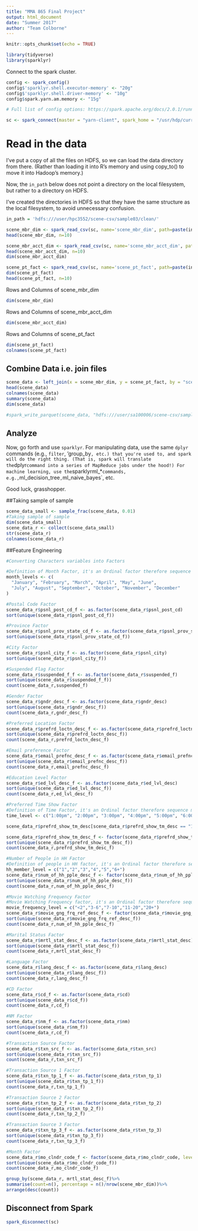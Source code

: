 ```yaml
---
title: "MMA 865 Final Project"
output: html_document
date: "Summer 2017"
author: "Team Colborne"
---
```


```r
knitr::opts_chunk$set(echo = TRUE)
```


```r
library(tidyverse)
library(sparklyr)
```



Connect to the spark cluster.

```r
config <- spark_config() 
config$'sparklyr.shell.executor-memory' <- "20g" 
config$'sparklyr.shell.driver-memory' <- "10g" 
config$spark.yarn.am.memory <- "15g"

# Full list of config options: https://spark.apache.org/docs/2.0.1/running-on-yarn.html

sc <- spark_connect(master = "yarn-client", spark_home = "/usr/hdp/current/spark2-client/", config=config)
```

# Read in the data

I've put a copy of all the files on HDFS, so we can load the data directory from there.
(Rather than loading it into R's memory and using copy_to() to move it into Hadoop's memory.)

Now, the `in_path` below does not point a directory on the local filesystem, but rather to a directory on HDFS.

I've created the directories in HDFS so that they have the same structure as the local filesystem, to avoid unnecessary confusion.

```r
in_path = 'hdfs:///user/hpc3552/scene-csv/sample03/clean/'

scene_mbr_dim <- spark_read_csv(sc, name='scene_mbr_dim', path=paste(in_path, 'scene_mbr_dim.csv', sep=""), header = TRUE, delimiter = ",")
head(scene_mbr_dim, n=10)

scene_mbr_acct_dim <- spark_read_csv(sc, name='scene_mbr_acct_dim', path=paste(in_path, 'scene_mbr_acct_dim.csv', sep=""), header = TRUE, delimiter = ",")
head(scene_mbr_acct_dim, n=10)
dim(scene_mbr_acct_dim)

scene_pt_fact <- spark_read_csv(sc, name='scene_pt_fact', path=paste(in_path, 'scene_pt_fact.csv', sep=""), header = TRUE, delimiter = ",")
dim(scene_pt_fact)
head(scene_pt_fact, n=10)

```
Rows and Columns of scene_mbr_dim
```r
dim(scene_mbr_dim)  
```

Rows and Columns of scene_mbr_acct_dim
```r
dim(scene_mbr_acct_dim)  
```

Rows and Columns of scene_pt_fact
```r
dim(scene_pt_fact)  
colnames(scene_pt_fact)
```
## Combine Data i.e. join files
```r

scene_data <- left_join(x = scene_mbr_dim, y = scene_pt_fact, by = "scene_mbr_key")
head(scene_data)
colnames(scene_data)
summary(scene_data)
dim(scene_data)

#spark_write_parquet(scene_data, "hdfs:///user/sa100006/scene-csv/sample03/clean/")
```

## Analyze

Now, go forth and use `sparklyr`. For manipulating data, use the same `dplyr` commands (e.g., `filter`, 'group_by`, etc.) that you're used to, and spark will do the right thing. (That is, spark will translate the `dplyr` command into a series of MapReduce jobs under the hood!) For machine learning, use the `sparklyr` `ml_*` commands, e.g., `ml_decision_tree`, `ml_naive_bayes`, etc.

Good luck, grasshopper.

##Taking sample of sample
```r
scene_data_small <- sample_frac(scene_data, 0.01)
#Taking sample of sample
dim(scene_data_small)
scene_data_r <- collect(scene_data_small)
str(scene_data_r)
colnames(scene_data_r)
```

##Feature Engineering
```r

#Converting Characters variables into Factors

#Definition of Month Factor, it's an Ordinal factor therefore sequence matter
month_levels <- c(
  "January", "February", "March", "April", "May", "June", 
  "July", "August", "September", "October", "November", "December"
)

#Postal Code Factor
scene_data_r$psnl_post_cd_f <- as.factor(scene_data_r$psnl_post_cd)
sort(unique(scene_data_r$psnl_post_cd_f))

#Province Factor
scene_data_r$psnl_prov_state_cd_f <- as.factor(scene_data_r$psnl_prov_state_cd)
sort(unique(scene_data_r$psnl_prov_state_cd_f))

#City Factor
scene_data_r$psnl_city_f <- as.factor(scene_data_r$psnl_city)
sort(unique(scene_data_r$psnl_city_f))

#Suspended Flag Factor
scene_data_r$suspended_f_f <- as.factor(scene_data_r$suspended_f)
sort(unique(scene_data_r$suspended_f_f))
count(scene_data_r,suspended_f)

#Gender Factor
scene_data_r$gndr_desc_f <- as.factor(scene_data_r$gndr_desc)
sort(unique(scene_data_r$gndr_desc_f))
count(scene_data_r,gndr_desc_f)

#Preferred Location Factor
scene_data_r$prefrd_loctn_desc_f <- as.factor(scene_data_r$prefrd_loctn_desc)
sort(unique(scene_data_r$prefrd_loctn_desc_f))
count(scene_data_r,prefrd_loctn_desc_f)

#Email preference Factor
scene_data_r$email_prefnc_desc_f <- as.factor(scene_data_r$email_prefnc_desc)
sort(unique(scene_data_r$email_prefnc_desc_f))
count(scene_data_r,email_prefnc_desc_f)

#Education Level Factor
scene_data_r$ed_lvl_desc_f <- as.factor(scene_data_r$ed_lvl_desc)
sort(unique(scene_data_r$ed_lvl_desc_f))
count(scene_data_r,ed_lvl_desc_f)

#Preferred Time Show Factor
#Definition of Time Factor, it's an Ordinal factor therefore sequence matter
time_level <- c("1:00pm", "2:00pm", "3:00pm", "4:00pm", "5:00pm", "6:00pm", "7:00pm", "8:00pm", "9:00pm", "10:00pm", "11:00pm", "12:00am")

scene_data_r$prefrd_show_tm_desc[scene_data_r$prefrd_show_tm_desc == "12 midnight" ] <- "12:00am" 

scene_data_r$prefrd_show_tm_desc_f <- factor(scene_data_r$prefrd_show_tm_desc, levels = time_level)
sort(unique(scene_data_r$prefrd_show_tm_desc_f))
count(scene_data_r,prefrd_show_tm_desc_f)

#Number of People in HH Factor
#Definition of people in HH factor, it's an Ordinal factor therefore sequence matter
hh_member_level = c("1","2","3","4","5","6+")
scene_data_r$num_of_hh_pple_desc_f <- factor(scene_data_r$num_of_hh_pple_desc, levels = hh_member_level)
sort(unique(scene_data_r$num_of_hh_pple_desc_f))
count(scene_data_r,num_of_hh_pple_desc_f)

#Movie Watching Frequency Factor
#Movie Watching Frequency factor, it's an Ordinal factor therefore sequence matter
movie_frequency_level = c("<2","3-6","7-10","11-20","20+")
scene_data_r$movie_gng_frq_ref_desc_f <- factor(scene_data_r$movie_gng_frq_ref_desc, levels = movie_frequency_level)
sort(unique(scene_data_r$movie_gng_frq_ref_desc_f))
count(scene_data_r,num_of_hh_pple_desc_f)

#Marital Status Factor
scene_data_r$mrtl_stat_desc_f <- as.factor(scene_data_r$mrtl_stat_desc)
sort(unique(scene_data_r$mrtl_stat_desc_f))
count(scene_data_r,mrtl_stat_desc_f)

#Language Factor
scene_data_r$lang_desc_f <- as.factor(scene_data_r$lang_desc)
sort(unique(scene_data_r$lang_desc_f))
count(scene_data_r,lang_desc_f)

#CD Factor
scene_data_r$cd_f <- as.factor(scene_data_r$cd)
sort(unique(scene_data_r$cd_f))
count(scene_data_r,cd_f)

#NM Factor
scene_data_r$nm_f <- as.factor(scene_data_r$nm)
sort(unique(scene_data_r$nm_f))
count(scene_data_r,cd_f)

#Transaction Source Factor
scene_data_r$txn_src_f <- as.factor(scene_data_r$txn_src)
sort(unique(scene_data_r$txn_src_f))
count(scene_data_r,txn_src_f)

#Transaction Source 1 Factor
scene_data_r$txn_tp_1_f <- as.factor(scene_data_r$txn_tp_1)
sort(unique(scene_data_r$txn_tp_1_f))
count(scene_data_r,txn_tp_1_f)

#Transaction Source 2 Factor
scene_data_r$txn_tp_2_f <- as.factor(scene_data_r$txn_tp_2)
sort(unique(scene_data_r$txn_tp_2_f))
count(scene_data_r,txn_tp_2_f)

#Transaction Source 3 Factor
scene_data_r$txn_tp_3_f <- as.factor(scene_data_r$txn_tp_3)
sort(unique(scene_data_r$txn_tp_3_f))
count(scene_data_r,txn_tp_3_f)

#Month Factor
scene_data_r$mo_clndr_code_f <- factor(scene_data_r$mo_clndr_code, levels = month_levels)
sort(unique(scene_data_r$mo_clndr_code_f))
count(scene_data_r,mo_clndr_code_f)

group_by(scene_data_r, mrtl_stat_desc_f)%>%
summarise(count=n(), percentage = n()/nrow(scene_mbr_dim))%>%
arrange(desc(count))

```

## Disconnect from Spark

```r
spark_disconnect(sc)
```
